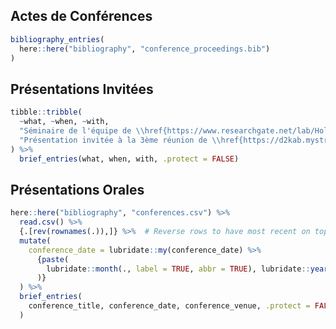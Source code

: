 ## Actes de Conférences

```r
bibliography_entries(
  here::here("bibliography", "conference_proceedings.bib")
)
```


## Présentations Invitées

```r
tibble::tribble(
  ~what, ~when, ~with,
  "Séminaire de l'équipe de \\href{https://www.researchgate.net/lab/Holger-Krefts-lab-Holger-Kreft}{Holger Kreft} sur le thème de 'Navigating the landscape of taxonomic harmonization'", "déc. 2021", "Université de Göttingen, Allemagne",
  "Présentation invitée à la 3ème réunion de \\href{https://d2kab.mystrikingly.com/}{Data to Knowledge in Agronomy and Biodiversity (D2KAB)} sur 'Taxonomic Databases of Plants and Animals'", "mai 2022", "Paris/en visioconférence"
) %>%
  brief_entries(what, when, with, .protect = FALSE)
```


## Présentations Orales

```r
here::here("bibliography", "conferences.csv") %>% 
  read.csv() %>%
  {.[rev(rownames(.)),]} %>%  # Reverse rows to have most recent on top
  mutate(
    conference_date = lubridate::my(conference_date) %>%
      {paste(
        lubridate::month(., label = TRUE, abbr = TRUE), lubridate::year(.)
      )}
  ) %>%
  brief_entries(
    conference_title, conference_date, conference_venue, .protect = FALSE
  )
```
